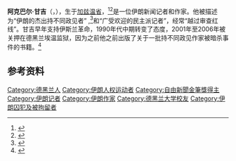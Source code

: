 {{expand|time=2012-12-14T17:13:11+00:00}}
{{Infobox Prime Minister
|name           = Akbar Ganji<br><small>اکبر گنجی</small>
|image          = Akbar_Ganji_in_Chicago.jpg
|caption        = 2006年于芝加哥大学
|office         = 
|term_start     = 
|term_end       = 
|leader         = 
|president      = 
|predecessor    = 
|successor      = 
|office2        = 
|term_start2    = 
|term_end2      = 
|primeminister2 = 
|predecessor2   = 
|successor2     = 
|birth_date     = {{bda|1960|1|31|df=y}}
|birth_place    = 伊朗[[加兹温|加兹温]]
|death_date     = 
|death_place    = 
|alma_mater     = 
|party          = 
|religion       = 
|spouse         = Massoumeh Shafii
}}
'''阿克巴尔·甘吉'''（{{lang-fa|اکبر گنجی}}，{{bd|1960年|1月31日|||}}），生于[[加兹温省|加兹温省]]，<ref>{{Cite web |url=http://www.mahalo.com/akbar-ganji |title=存档副本 |accessdate=2011-11-20 |archive-date=2012-07-30 |archive-url=https://web.archive.org/web/20120730081453/http://www.mahalo.com/akbar-ganji/ |dead-url=yes }}</ref><ref>{{Cite web |url=http://www.betterworld.net/heroes/pages-g/ganji-bio.htm |title=存档副本 |accessdate=2011-11-20 |archive-date=2016-03-03 |archive-url=https://web.archive.org/web/20160303181344/http://www.betterworld.net/heroes/pages-g/ganji-bio.htm |dead-url=yes }}</ref>是一位伊朗新闻记者和作家。他被描述为“伊朗的杰出持不同政见者” ,<ref name="InterTaylor">{{Cite web |url=http://www.ssrc.org/blogs/immanent_frame/2008/12/23/akbar-ganji-in-conversation-with-charles-taylor/ |title=Akbar Ganji in conversation with Charles Taylor |accessdate=2011-11-20 |archive-date=2009-05-06 |archive-url=https://web.archive.org/web/20090506153342/http://www.ssrc.org/blogs/immanent_frame/2008/12/23/akbar-ganji-in-conversation-with-charles-taylor/ |dead-url=yes }}</ref>和“广受欢迎的民主派记者”，经常“越过审查红线”。甘吉早年支持伊斯兰革命，1990年代中期转变了态度，2001年至2006年被关押在德黑兰埃温监狱，因为之前他之前出版了关于一批持不同政见作家被暗杀事件的书籍。<ref>{{Cite web |url=http://news.bbc.co.uk/2/hi/middle_east/4819440.stm |title=BBC News, 18 March 2006, [[Iranian_dissident|Iranian dissident]] freed from jail  |accessdate=2011-11-20 |archive-date=2018-06-08 |archive-url=https://web.archive.org/web/20180608171253/http://news.bbc.co.uk/2/hi/middle_east/4819440.stm |dead-url=no }}</ref>

==参考资料==
{{reflist}}

{{Authority control}}
{{DEFAULTSORT: Ganji, Akbar}}
[[Category:德黑兰人|Category:德黑兰人]]
[[Category:伊朗人权运动者|Category:伊朗人权运动者]]
[[Category:自由新聞金筆獎得主|Category:自由新聞金筆獎得主]]
[[Category:伊朗记者|Category:伊朗记者]]
[[Category:伊朗作家|Category:伊朗作家]]
[[Category:德黑兰大学校友|Category:德黑兰大学校友]]
[[Category:伊朗囚犯及被拘留者|Category:伊朗囚犯及被拘留者]]
